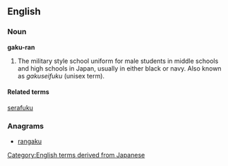 ==English==

===Noun===
'''gaku-ran'''

# The military style school uniform for male students in middle schools and high schools in Japan, usually in either black or navy.  Also known as ''gakuseifuku'' (unisex term).

====Related terms====

[[serafuku]]

===Anagrams===
* [[rangaku#English|rangaku]]

[[Category:English terms derived from Japanese]]